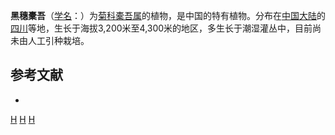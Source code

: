 {{Speciesbox 
| genus = Ligularia
| species = melanothyrsa
| authority = Hand.-Mazz.
}}

'''黑穗橐吾'''（[[学名|学名]]：{{lang|la|''Ligularia melanothyrsa''}}）为[[菊科|菊科]][[橐吾属|橐吾属]]的植物，是中国的特有植物。分布在[[中国大陆|中国大陆]]的[[四川|四川]]等地，生长于海拔3,200米至4,300米的地区，多生长于潮湿灌丛中，目前尚未由人工引种栽培。

== 参考文献 ==
<div class="references-small">
* {{cite web| url =http://www.bioinfo.cn/db05/KmzwSpecies.php?action=view&id=4794| title =黑穗橐吾| work =《中国高等植物数据库全库》| publisher =中国科学院微生物研究所| author =昆明植物研究所| accessdate =2009-02-25| deadurl =yes| archiveurl =https://web.archive.org/web/20160305033959/http://www.bioinfo.cn/db05/KmzwSpecies.php?action=view&id=4794| archivedate =2016-03-05}}
</div>
{{Taxonbar|from=Q11179376}}

[[Category:橐吾属|H]]
[[Category:中國特有植物|H]]
[[Category:四川植物|H]]